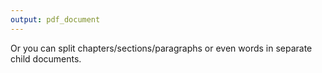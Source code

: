 ```yaml
---
output: pdf_document
---
```


Or you can split chapters/sections/paragraphs or even words in separate child documents.
